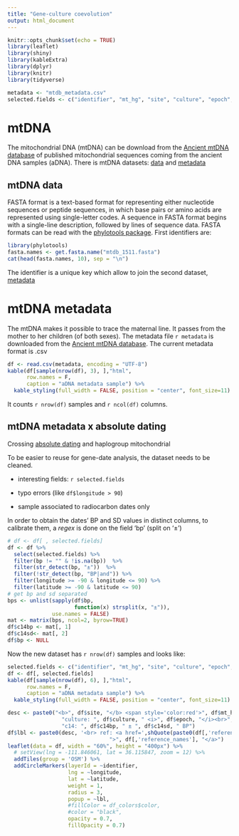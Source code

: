 ```yaml
---
title: "Gene-culture coevolution"
output: html_document
---
```


```r
knitr::opts_chunk$set(echo = TRUE)
library(leaflet)
library(shiny)
library(kableExtra)
library(dplyr)
library(knitr)
library(tidyverse)

metadata <- "mtdb_metadata.csv"
selected.fields <- c("identifier", "mt_hg", "site", "culture", "epoch", "bp", "longitude", "latitude", "reference_names", "reference_links")
```

# mtDNA

The mitochondrial DNA (mtDNA) can be download from the [Ancient mtDNA database](https://amtdb.org/records/) of published mitochondrial sequences coming from the ancient DNA samples (aDNA). There is mtDNA datasets:  [data](#mt.data) and [metadata](#mt.meta)

## mtDNA data {#mt.data}

FASTA format is a text-based format for representing either nucleotide sequences or peptide sequences, in which base pairs or amino acids are represented using single-letter codes. A sequence in FASTA format begins with a single-line description, followed by lines of sequence data. FASTA formats can be read with the [phylotools package](https://github.com/helixcn/phylotools). First identifiers are:

```r
library(phylotools)
fasta.names <- get.fasta.name("mtdb_1511.fasta")
cat(head(fasta.names, 10), sep = "\n")
```

The identifier is a unique key which allow to join the second dataset, [metadata](#mt.meta)

# mtDNA metadata {#mt.meta}

The mtDNA makes it possible to trace the maternal line. It passes from the mother to her children (of both sexes). The metadata file `r metadata` is downloaded from the [Ancient mtDNA database](https://amtdb.org/records/). The current metadata format is .csv

```r
df <- read.csv(metadata, encoding = "UTF-8")
kable(df[sample(nrow(df), 3), ],"html",
      row.names = F,
      caption = "aDNA metadata sample") %>%
  kable_styling(full_width = FALSE, position = "center", font_size=11)
```

It counts `r nrow(df)` samples and `r ncol(df)` columns. 


## mtDNA metadata x absolute dating

Crossing [absolute dating](https://neolithic.shinyapps.io/AbsoluteDating/) and haplogroup mitochondrial

To be easier to reuse for gene-date analysis, the dataset needs to be cleaned.

* interesting fields: `r selected.fields`

* typo errors (like `df$longitude > 90`)

* sample associated to radiocarbon dates only

In order to obtain the dates' BP and SD values in distinct columns, to calibrate them, a *regex* is done on the field 'bp' (split on '±')


```r
# df <- df[ , selected.fields]
df <- df %>% 
  select(selected.fields) %>%
  filter(bp != "" & !is.na(bp))  %>%
  filter(str_detect(bp, "±"))  %>%
  filter(!str_detect(bp, "BP|and")) %>%
  filter(longitude >= -90 & longitude <= 90) %>%
  filter(latitude >= -90 & latitude <= 90)
# get bp and sd separated
bps <- unlist(sapply(df$bp,
                     function(x) strsplit(x, "±")),
              use.names = FALSE)
mat <- matrix(bps, ncol=2, byrow=TRUE)
df$c14bp <- mat[, 1]
df$c14sd<- mat[, 2]
df$bp <- NULL
```

Now the new dataset has `r nrow(df)` samples and looks like:

```r
selected.fields <- c("identifier", "mt_hg", "site", "culture", "epoch", "c14bp", "c14sd", "longitude", "latitude", "reference_names", "reference_links")
df <- df[, selected.fields]
kable(df[sample(nrow(df), 6), ],"html",
      row.names = F,
      caption = "aDNA metadata sample") %>%
  kable_styling(full_width = FALSE, position = "center", font_size=11)
```

```r
desc <- paste0("<b>", df$site, "</b> <span style='color:red'>", df$mt_hg, "</span> <br>",
                 "culture: ", df$culture, " <i>", df$epoch, "</i><br>", 
                 "c14: ", df$c14bp, " ± ", df$c14sd, " BP")
df$lbl <- paste0(desc, '<br> ref: <a href=',shQuote(paste0(df[,'reference_links'])),"\ target=\"_blank\"",
                                ">", df[,'reference_names'], "</a>")
leaflet(data = df, width = "60%", height = "400px") %>%
  # setView(lng = -111.846061, lat = 36.115847, zoom = 12) %>%
  addTiles(group = 'OSM') %>%
  addCircleMarkers(layerId = ~identifier, 
                   lng = ~longitude,
                   lat = ~latitude,
                   weight = 1,
                   radius = 3,
                   popup = ~lbl,
                   #fillColor = df_colors$color,
                   #color = "black",
                   opacity = 0.7,
                   fillOpacity = 0.7)
```

